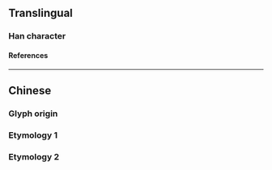 {{also|揀}}
{{character info}}
==Translingual==

===Han character===
{{Han char|rn=64|rad=手|as=05|sn=8|four=|canj=QKVC|ids=⿰扌𫠣}}

====References====
{{Han ref|kx=0427.161|hdz=31851.010|uh=62E3}}

----

==Chinese==

===Glyph origin===
{{Han simp|揀|f=柬|t=𫠣}}

===Etymology 1===
{{zh-see|揀}}

===Etymology 2===
{{zh-see|撿|ss}}